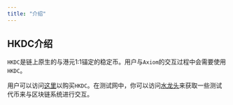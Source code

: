 ```yaml
---
title: "介绍"
---
```


## HKDC介绍

`HKDC`是链上原生的与港元1:1锚定的稳定币。用户与`Axiom`的交互过程中会需要使用`HKDC`。

用户可以访问[这里]()以购买`HKDC`。在测试网中，你可以访问[水龙头]()来获取一些测试代币来与区块链系统进行交互。